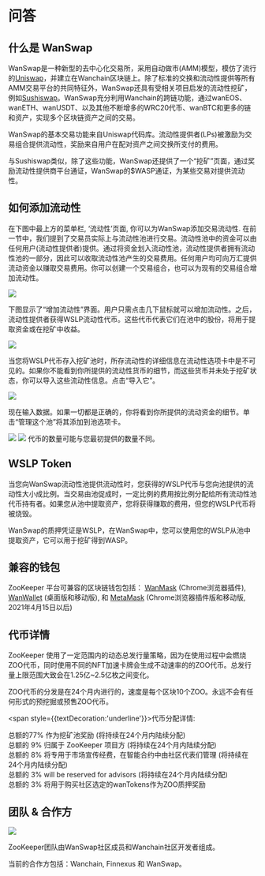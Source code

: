 # 问答

## 什么是 WanSwap

WanSwap是一种新型的去中心化交易所，采用自动做市(AMM)模型，模仿了流行的[Uniswap](https://uniswap.org/)，并建立在Wanchain区块链上。除了标准的交换和流动性提供等所有AMM交易平台的共同特征外，WanSwap还具有受相关项目启发的流动性挖矿，例如[Sushiswap](https://sushiswap.fi/)。WanSwap充分利用Wanchain的跨链功能，通过wanEOS、wanETH、wanUSDT、以及其他不断增多的WRC20代币、wanBTC和更多的链和资产，实现多个区块链资产之间的交易。

WanSwap的基本交易功能来自Uniswap代码库。流动性提供者(LPs)被激励为交易组合提供流动性，奖励来自用户在配对资产之间交换所支付的费用。

与Sushiswap类似，除了这些功能，WanSwap还提供了一个“挖矿”页面，通过奖励流动性提供商平台通证，WanSwap的$WASP通证，为某些交易对提供流动性。

## 如何添加流动性

在下图中最上方的菜单栏, ‘流动性’页面, 你可以为WanSwap添加交易流动性. 在前一节中，我们提到了交易员实际上与流动性池进行交易。流动性池中的资金可以由任何用户(流动性提供者)提供。通过将资金划入流动性池，流动性提供者拥有流动性池的一部分，因此可以收取流动性池产生的交易费用。任何用户均可向万汇提供流动资金以赚取交易费用。你可以创建一个交易组合，也可以为现有的交易组合增加流动性。

![](/docs/image17.png)

下图显示了“增加流动性”界面。用户只需点击几下鼠标就可以增加流动性。之后，流动性提供者获得WSLP流动性代币。这些代币代表它们在池中的股份，将用于提取资金或在挖矿中收益。

![](/docs/image14.png)

当您将WSLP代币存入挖矿池时，所存流动性的详细信息在流动性选项卡中是不可见的。如果你不能看到你所提供的流动性货币的细节，而这些货币并未处于挖矿状态，你可以导入这些流动性信息。点击“导入它”。

![](/docs/image6.png)

现在输入数据。如果一切都是正确的，你将看到你所提供的流动资金的细节。单击“管理这个池”将其添加到池选项卡。

![](/docs/image12.png)
![](/docs/image5.png)
代币的数量可能与您最初提供的数量不同。

## WSLP Token

当您向WanSwap流动性池提供流动性时，您获得的WSLP代币与您向池提供的流动性大小成比例。当交易由池促成时，一定比例的费用按比例分配给所有流动性池代币持有者。如果您从池中提取资产，您将获得赚取的费用，但您的WSLP代币将被烧毁。

WanSwap的质押凭证是WSLP，在WanSwap中，您可以使用您的WSLP从池中提取资产，它可以用于挖矿得到WASP。

## 兼容的钱包

ZooKeeper 平台可兼容的区块链钱包包括： [WanMask](https://wanmask.io/) (Chrome浏览器插件), [WanWallet](https://wanchain.org/getstarted) (桌面版和移动版), 和 [MetaMask](https://metamask.io/) (Chrome浏览器插件版和移动版, 2021年4月15日以后) 

## 代币详情

ZooKeeper 使用了一定范围内的动态总发行量策略，因为在使用过程中会燃烧ZOO代币，同时使用不同的NFT加速卡牌会生成不动速率的的ZOO代币。总发行量上限范围大致会在1.25亿~2.5亿枚之间变化。

ZOO代币的分发是在24个月内进行的，速度是每个区块10个ZOO。永远不会有任何形式的预挖掘或预售ZOO代币。

<span style={{textDecoration:'underline'}}>代币分配详情</span>:

<div style={{fontSize:16,marginLeft:30,marginTop:20}}>
<div>总额的77% 作为挖矿池奖励 (将持续在24个月内陆续分配)</div>
<div>总额的 9% 归属于 ZooKeeper 项目方 (将持续在24个月内陆续分配)</div>
<div>总额的 8% 将专用于市场宣传经费，在智能合约中由社区代表们管理 (将持续在24个月内陆续分配) </div>
<div>总额的 3% will be reserved for advisors (将持续在24个月内陆续分配)</div>
<div>总额的 3% 将用于购买社区选定的wanTokens作为ZOO质押奖励</div>
</div>

## 团队 & 合作方

![](/teampartneers.png)

ZooKeeper团队由WanSwap社区成员和Wanchain社区开发者组成。

当前的合作方包括：Wanchain, Finnexus 和 WanSwap。
